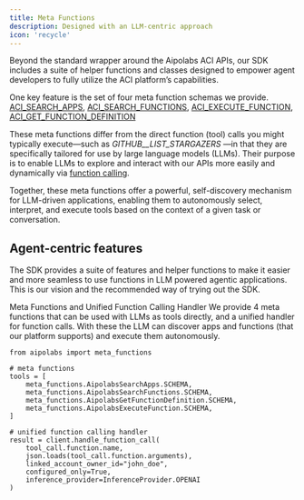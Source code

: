```yaml
---
title: Meta Functions
description: Designed with an LLM-centric approach
icon: 'recycle'
---
```

Beyond the standard wrapper around the Aipolabs ACI APIs, our SDK includes a suite of helper functions and classes designed to empower agent developers to fully utilize the ACI platform’s capabilities. 

One key feature is the set of four meta function schemas we provide.
<Note>
[ACI_SEARCH_APPS](https://github.com/aipotheosis-labs/aipolabs-python/blob/main/aipolabs/meta_functions/_aci_search_apps.py),
[ACI_SEARCH_FUNCTIONS](https://github.com/aipotheosis-labs/aipolabs-python/blob/main/aipolabs/meta_functions/_aci_search_functions.py),
[ACI_EXECUTE_FUNCTION](https://github.com/aipotheosis-labs/aipolabs-python/blob/main/aipolabs/meta_functions/_aci_execute_function.py), 
[ACI_GET_FUNCTION_DEFINITION](https://github.com/aipotheosis-labs/aipolabs-python/blob/main/aipolabs/meta_functions/_aci_get_function_definition.py)
</Note>

These meta functions differ from the direct function (tool) calls you might typically execute—such as <i>GITHUB__LIST_STARGAZERS</i> —in that they are specifically tailored for use by large language models (LLMs). Their purpose is to enable LLMs to explore and interact with our APIs more easily and dynamically via [function calling](https://platform.openai.com/docs/guides/function-calling). 

Together, these meta functions offer a powerful, self-discovery mechanism for LLM-driven applications, enabling them to autonomously select, interpret, and execute tools based on the context of a given task or conversation.

## Agent-centric features
The SDK provides a suite of features and helper functions to make it easier and more seamless to use functions in LLM powered agentic applications. This is our vision and the recommended way of trying out the SDK.

Meta Functions and Unified Function Calling Handler
We provide 4 meta functions that can be used with LLMs as tools directly, and a unified handler for function calls. With these the LLM can discover apps and functions (that our platform supports) and execute them autonomously.

```
from aipolabs import meta_functions

# meta functions
tools = [
    meta_functions.AipolabsSearchApps.SCHEMA,
    meta_functions.AipolabsSearchFunctions.SCHEMA,
    meta_functions.AipolabsGetFunctionDefinition.SCHEMA,
    meta_functions.AipolabsExecuteFunction.SCHEMA,
]
```
```
# unified function calling handler
result = client.handle_function_call(
    tool_call.function.name,
    json.loads(tool_call.function.arguments),
    linked_account_owner_id="john_doe",
    configured_only=True,
    inference_provider=InferenceProvider.OPENAI
)
```
